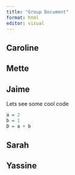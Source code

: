 ```yaml
---
title: "Group Document"
format: html
editor: visual
---
```


## Caroline

## Mette

## Jaime
Lets see some cool code
```r
a = 2
b = 1
D = a + b
```


## Sarah

## Yassine

